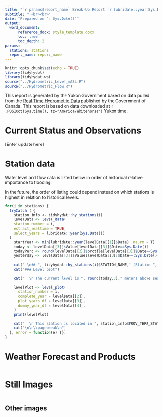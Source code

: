 ```yaml
---
title: "`r params$report_name` Break-Up Report `r lubridate::year(Sys.Date())`"
subtitle: " <br><br>"
date: "Prepared on `r Sys.Date()`"
output: 
  word_document:
      reference_docx: style_template.docx
      toc: true
      toc_depth: 2
params:
  stations: stations
  report_name: report_name
---
```


```r
knitr::opts_chunk$set(echo = TRUE)
library(tidyhydat)
library(tidyhydat.ws)
source("../Hydrometric_Level_mASL.R")
source("../Hydrometric_Flow.R")
```

\newpage

This report is generated by the Yukon Government based on data pulled from the [Real-Time Hydrometric Data](https://wateroffice.ec.gc.ca/mainmenu/real_time_data_index_e.html) published by the Government of Canada. This report is based on data downloaded at `r .POSIXct(Sys.time(), tz="America/Whitehorse")` Yukon time.


# Current Status and Observations

[Enter update here]

\newpage

# Station data

Water level and flow data is listed below in order of historical relative importance to flooding.

In the future, the order of listing could depend instead on which stations is highest in relation to historical levels.

```r

for(i in stations) {
  tryCatch ( {
    station_info <- tidyhydat::hy_stations(i)
    levelData <- level_data(
    station_number = i,
    extract_realtime = TRUE,
    select_years = lubridate::year(Sys.Date())
  )
    startYear <- min(lubridate::year(levelData[[1]]$Date), na.rm = T)
    today <- levelData[[3]]$Value[levelData[[3]]$Date==Sys.Date()]
    todayPerc <- round(levelData[[3]]$prctile[levelData[[3]]$Date==Sys.Date()],2)
    yesterday <- levelData[[3]]$Value[levelData[[3]]$Date==(Sys.Date()-1)]
  
    cat(" \n## ", tidyhydat::hy_stations(i)$STATION_NAME," (Station ", i, ")  \n")
    cat("### Level plot")
  
    cat("  \n The current level is ", round(today,3)," meters above sea level which corresponds to the ", todayPerc, " percentile of historic levels for this station. Since yesterday, the level has ", ifelse(today<yesterday, "decreased", "increased"), "by ", round(abs(today-yesterday), 3)," meters.  \n")
  
    levelPlot <- level_plot(
      station_number = i,
      complete_year = levelData[[2]],
      plot_years_df = levelData[[3]],
      dummy_year_df = levelData[[4]],
    )
    print(levelPlot)
  
    cat("  \n This station is located in ", station_info$PROV_TERR_STATE_LOC, " at longitude ", round(station_info$LONGITUDE, 2), ", latitude ", round(station_info$LATITUDE,2), ". Data collection began in ", startYear, " and the historic data are ", spatstat.utils::percentage(sum(stats::complete.cases(levelData[[1]]))/nrow(levelData[[1]])), " complete.  \n")
    cat("\n\n\\pagebreak\n")
  }, error = function(e) {})
}
```

# Weather Forecast and Products

```r

```

# Still Images

```r

```

## Other images

```r

```
